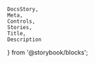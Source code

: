     DocsStory,
    Meta,
    Controls,
    Stories,
    Title,
    Description
} from '@storybook/blocks';

<Meta of={dialogStories} />

<Title of={dialogStories} />

A modal dialog that appears centered on top of all other windows, blocking other interaction until dismissed.\n\nBy default, the first focusable control gets focus when the dialog is opened. To focus a specific element instead, set the `autofocus` attribute on that element.

<DocsStory of={dialogStories.dialog} expanded={false} />
<Controls of={dialogStories.dialog} />

{/* ## Appearances */}

{/* ## Appearance Variants */}

## Sizing

The dialog size can be customized by modyfing the width, height and max-height properties of `nimble-dialog::part(control)`.

By default, the dialog is sized to be small and growable. This should be used for small dialogs like a confirmation dialog.
This is equivalent of using the following style configuration:

```scss
nimble-dialog::part(control) {
    width: $ni-nimble-dialog-small-width;
    height: $ni-nimble-dialog-small-height;
    max-height: $ni-nimble-dialog-small-max-height;
}
```

For larger dialogs, for example a wizard-like dialog, the following style configuration should be used:

```scss
nimble-dialog::part(control) {
    width: $ni-nimble-dialog-large-width;
    height: $ni-nimble-dialog-large-height;
    max-height: $ni-nimble-dialog-large-max-height;
}
```

{/* ## Usage */}

{/* ## Examples */}

{/* ## Accessibility */}

{/* ## Resources */}

